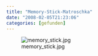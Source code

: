 ```yaml
---
title: "Memory-Stick-Matroschka"
date: "2008-02-05T21:23:06"
categories: [gefunden]
---
```


![memory_stick.jpg](memory_stick.jpg)
